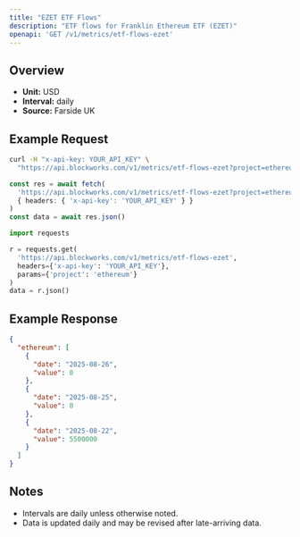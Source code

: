 ```yaml
---
title: "EZET ETF Flows"
description: "ETF flows for Franklin Ethereum ETF (EZET)"
openapi: 'GET /v1/metrics/etf-flows-ezet'
---
```


## Overview

- **Unit:** USD
- **Interval:** daily
- **Source:** Farside UK

## Example Request

<CodeGroup>

```bash cURL
curl -H "x-api-key: YOUR_API_KEY" \
  "https://api.blockworks.com/v1/metrics/etf-flows-ezet?project=ethereum"
```

```typescript TypeScript
const res = await fetch(
  'https://api.blockworks.com/v1/metrics/etf-flows-ezet?project=ethereum',
  { headers: { 'x-api-key': 'YOUR_API_KEY' } }
)
const data = await res.json()
```

```python Python
import requests

r = requests.get(
  'https://api.blockworks.com/v1/metrics/etf-flows-ezet',
  headers={'x-api-key': 'YOUR_API_KEY'},
  params={'project': 'ethereum'}
)
data = r.json()
```

</CodeGroup>

## Example Response

```json
{
  "ethereum": [
    {
      "date": "2025-08-26",
      "value": 0
    },
    {
      "date": "2025-08-25",
      "value": 0
    },
    {
      "date": "2025-08-22",
      "value": 5500000
    }
  ]
}
```

## Notes
- Intervals are daily unless otherwise noted.
- Data is updated daily and may be revised after late-arriving data.
